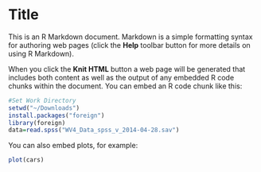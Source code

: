 Title
========================================================

This is an R Markdown document. Markdown is a simple formatting syntax for authoring web pages (click the **Help** toolbar button for more details on using R Markdown).

When you click the **Knit HTML** button a web page will be generated that includes both content as well as the output of any embedded R code chunks within the document. You can embed an R code chunk like this:

```r
#Set Work Directory
setwd("~/Downloads")
install.packages("foreign")
library(foreign)
data=read.spss("WV4_Data_spss_v_2014-04-28.sav")
```

You can also embed plots, for example:

```r
plot(cars)
```

